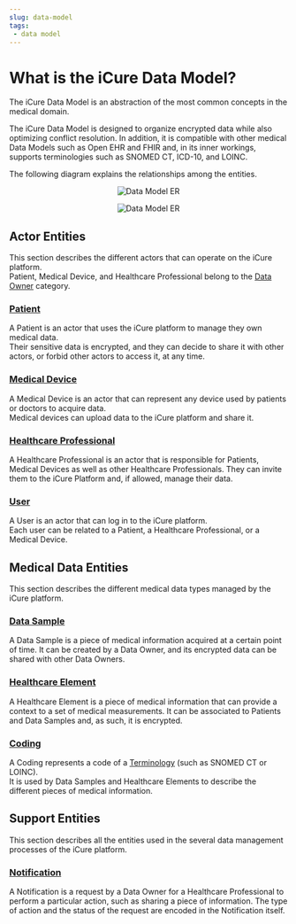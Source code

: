 ```yaml
---
slug: data-model
tags:
 - data model
---
```

# What is the iCure Data Model?

The iCure Data Model is an abstraction of the most common concepts in the medical domain. 

The iCure Data Model is designed to organize encrypted data while also optimizing conflict resolution. 
In addition, it is compatible with other medical Data Models such as Open EHR and FHIR and, in its inner workings, supports 
terminologies such as SNOMED CT, ICD-10, and LOINC.  

The following diagram explains the relationships among the entities.

<center>

![Data Model ER](./data-model/assets/data_flow_model_dark.svg#dark)

![Data Model ER](./data-model/assets/data_flow_model_light.svg#light)
</center>

## Actor Entities
This section describes the different actors that can operate on the iCure platform.  
Patient, Medical Device, and Healthcare Professional belong to the [Data Owner](/sdks/glossary#data-owner) category.

### [Patient](/sdks/explanations/data-model/patient)
A Patient is an actor that uses the iCure platform to manage they own medical data.  
Their sensitive data is encrypted, and they can decide to share it with other actors, or forbid other actors to access it, at any time.

### [Medical Device](/sdks/explanations/data-model/medical-device)
A Medical Device is an actor that can represent any device used by patients or doctors to acquire data.  
Medical devices can upload data to the iCure platform and share it.

### [Healthcare Professional](/sdks/explanations/data-model/healthcare-professional)
A Healthcare Professional is an actor that is responsible for Patients, Medical Devices as well as other Healthcare Professionals.
They can invite them to the iCure Platform and, if allowed, manage their data.

### [User](/sdks/explanations/data-model/user)
A User is an actor that can log in to the iCure platform.  
Each user can be related to a Patient, a Healthcare Professional, or a Medical Device.

## Medical Data Entities
This section describes the different medical data types managed by the iCure platform.

### [Data Sample](/sdks/explanations/data-model/data-sample)
A Data Sample is a piece of medical information acquired at a certain point of time. 
It can be created by a Data Owner, and its encrypted data can be shared with other Data Owners.

### [Healthcare Element](/sdks/explanations/data-model/healthcare-element)
A Healthcare Element is a piece of medical information that can provide a context to a set of medical measurements.
It can be associated to Patients and Data Samples and, as such, it is encrypted.

### [Coding](/sdks/explanations/data-model/coding)
A Coding represents a code of a [Terminology](/sdks/glossary#terminologies) (such as SNOMED CT or LOINC).  
It is used by Data Samples and Healthcare Elements to describe the different pieces of medical information. 

## Support Entities
This section describes all the entities used in the several data management processes of the iCure platform.

### [Notification](/sdks/explanations/data-model/notification)
A Notification is a request by a Data Owner for a Healthcare Professional to perform a particular action, such as sharing a piece of information.
The type of action and the status of the request are encoded in the Notification itself.